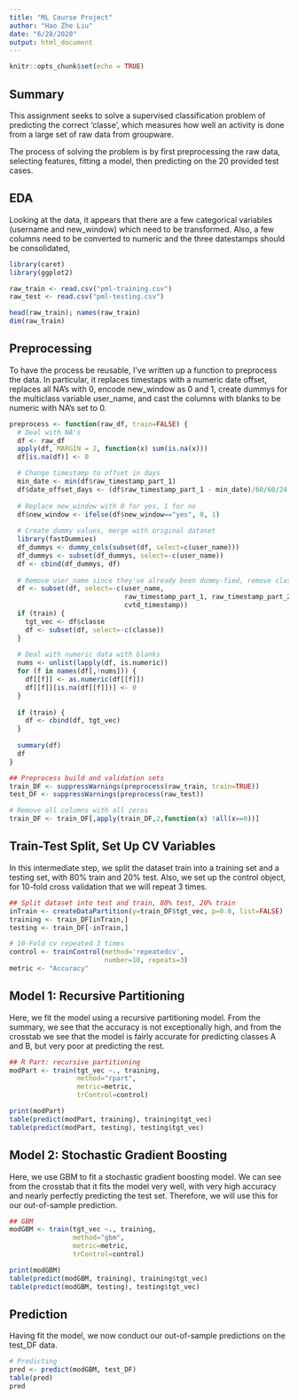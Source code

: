 ---
title: "ML Course Project"
author: "Hao Zhe Liu"
date: "6/28/2020"
output: html_document
---

```{r setup, include=FALSE}
knitr::opts_chunk$set(echo = TRUE)
```

## Summary

This assignment seeks to solve a supervised classification problem of predicting the correct 'classe', which measures how well an activity is done from a large set of raw data from groupware. 

The process of solving the problem is by first preprocessing the raw data, selecting features, fitting a model, then predicting on the 20 provided test cases. 

## EDA
Looking at the data, it appears that there are a few categorical variables (username and new_window) which need to be transformed. Also, a few columns need to be converted to numeric and the three datestamps should be consolidated,
```{r, results='hide'}
library(caret)
library(ggplot2)

raw_train <- read.csv("pml-training.csv")
raw_test <- read.csv("pml-testing.csv")

head(raw_train); names(raw_train)
dim(raw_train)
```

## Preprocessing
To have the process be reusable, I've written up a function to preprocess the data. In particular, it replaces timestaps with a numeric date offset, replaces all NA's with 0, encode new_window as 0 and 1, create dummys for the multiclass variable user_name, and cast the columns with blanks to be numeric with NA's set to 0. 
```{r}
preprocess <- function(raw_df, train=FALSE) {
  # Deal with NA's
  df <- raw_df
  apply(df, MARGIN = 2, function(x) sum(is.na(x)))
  df[is.na(df)] <- 0

  # Change timestamp to offset in days
  min_date <- min(df$raw_timestamp_part_1)
  df$date_offset_days <- (df$raw_timestamp_part_1 - min_date)/60/60/24
  
  # Replace new_window with 0 for yes, 1 for no
  df$new_window <- ifelse(df$new_window=="yes", 0, 1)
  
  # Create dummy values, merge with original dataset
  library(fastDummies)
  df_dummys <- dummy_cols(subset(df, select=c(user_name)))
  df_dummys <- subset(df_dummys, select=-c(user_name))
  df <- cbind(df_dummys, df)
  
  # Remove user_name since they've already been dummy-fied, remove classe since its the target variable, remove timestamp data since it was already incorporated
  df <- subset(df, select=-c(user_name,
                             raw_timestamp_part_1, raw_timestamp_part_2, 
                             cvtd_timestamp))
  if (train) {
    tgt_vec <- df$classe
    df <- subset(df, select=-c(classe))
  } 
  
  # Deal with numeric data with blanks
  nums <- unlist(lapply(df, is.numeric))  
  for (f in names(df[,!nums])) {
    df[[f]] <- as.numeric(df[[f]])
    df[[f]][is.na(df[[f]])] <- 0
  }
  
  if (train) {
    df <- cbind(df, tgt_vec)
  }
  
  summary(df)
  df
}

## Preprocess build and validation sets
train_DF <- suppressWarnings(preprocess(raw_train, train=TRUE))
test_DF <- suppressWarnings(preprocess(raw_test))

# Remove all columns with all zeros
train_DF <- train_DF[,apply(train_DF,2,function(x) !all(x==0))]
```

## Train-Test Split, Set Up CV Variables
In this intermediate step, we split the dataset train into a training set and a testing set, with 80% train and 20% test. Also, we set up the control object, for 10-fold cross validation that we will repeat 3 times. 
```{r}
## Split dataset into test and train, 80% test, 20% train
inTrain <- createDataPartition(y=train_DF$tgt_vec, p=0.8, list=FALSE)
training <- train_DF[inTrain,]
testing <- train_DF[-inTrain,]

# 10-Fold cv repeated 3 times
control <- trainControl(method='repeatedcv',
                        number=10, repeats=3)
metric <- "Accuracy"
```

## Model 1: Recursive Partitioning
Here, we fit the model using a recursive partitioning model. From the summary, we see that the accuracy is not exceptionally high, and from the crosstab we see that the model is fairly accurate for predicting classes A and B, but very poor at predicting the rest.
```{r, cache = TRUE, results='hide'}
## R Part: recursive partitioning
modPart <- train(tgt_vec ~., training, 
                 method="rpart",
                 metric=metric,
                 trControl=control)
```
```{r}
print(modPart)
table(predict(modPart, training), training$tgt_vec)
table(predict(modPart, testing), testing$tgt_vec)
```

## Model 2: Stochastic Gradient Boosting
Here, we use GBM to fit a stochastic gradient boosting model. We can see from the crosstab that it fits the model very well, with very high accuracy and nearly perfectly predicting the test set. Therefore, we will use this for our out-of-sample prediction.
```{r, cache = TRUE, results='hide'}
## GBM
modGBM <- train(tgt_vec ~., training, 
                method="gbm",
                metric=metric,
                trControl=control)
```
```{r}
print(modGBM)
table(predict(modGBM, training), training$tgt_vec)
table(predict(modGBM, testing), testing$tgt_vec)
```

## Prediction
Having fit the model, we now conduct our out-of-sample predictions on the test_DF data. 
```{r}
# Predicting
pred <- predict(modGBM, test_DF)
table(pred)
pred
```